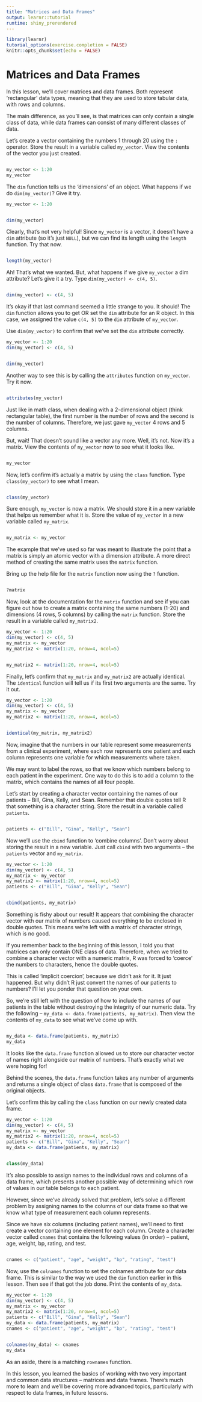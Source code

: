 ```yaml
---
title: "Matrices and Data Frames"
output: learnr::tutorial
runtime: shiny_prerendered
---
```


```r
library(learnr)
tutorial_options(exercise.completion = FALSE)
knitr::opts_chunk$set(echo = FALSE)
```

# Matrices and Data Frames

In this lesson, we’ll cover matrices and data frames. Both represent ‘rectangular’ data types, meaning that they are used to store tabular data, with rows and columns.

The main difference, as you’ll see, is that matrices can only contain a single class of data, while data frames can consist of many different classes of data.

Let’s create a vector containing the numbers 1 through 20 using the `:` operator. Store the result in a variable called `my_vector`. View the contents of the vector you just created.

```r

``` 
```r
my_vector <- 1:20
my_vector
```

The `dim` function tells us the ‘dimensions’ of an object. What happens if we do `dim(my_vector)`? Give it try.


```r
my_vector <- 1:20
```
```r

```
```r
dim(my_vector)
```

Clearly, that’s not very helpful! Since `my_vector` is a vector, it doesn’t have a `dim` attribute (so it’s just `NULL`), but we can find its length using the `length` function. Try that now.

```r

```
```r
length(my_vector)
```

Ah! That’s what we wanted. But, what happens if we give `my_vector` a dim attribute? Let’s give it a try. Type `dim(my_vector) <- c(4, 5)`.

```r

```
```r
dim(my_vector) <- c(4, 5)
```

It’s okay if that last command seemed a little strange to you. It should! The `dim` function allows you to get OR set the `dim` attribute for an R object. In this case, we assigned the value `c(4, 5)` to the `dim` attribute of `my_vector`.

Use `dim(my_vector)` to confirm that we’ve set the `dim` attribute correctly.
```r
my_vector <- 1:20
dim(my_vector) <- c(4, 5)
```
```r

```
```r
dim(my_vector)
```

Another way to see this is by calling the `attributes` function on `my_vector`. Try it now.
```r

```
```r
attributes(my_vector)
```
Just like in math class, when dealing with a 2-dimensional object (think rectangular table), the first number is the number of rows and the second is the number of columns. Therefore, we just gave `my_vector` 4 rows and 5 columns.

But, wait! That doesn’t sound like a vector any more. Well, it’s not. Now it’s a matrix. View the contents of `my_vector` now to see what it looks like.
```r

```
```r
my_vector
```

Now, let’s confirm it’s actually a matrix by using the `class` function. Type `class(my_vector)` to see what I mean.

```r

```
```r
class(my_vector)
```

Sure enough, `my_vector` is now a matrix. We should store it in a new variable that helps us remember what it is. Store the value of `my_vector` in a new variable called `my_matrix`.

```r

```
```r
my_matrix <- my_vector
```

The example that we’ve used so far was meant to illustrate the point that a matrix is simply an atomic vector with a dimension attribute. A more direct method of creating the same matrix uses the `matrix` function.

Bring up the help file for the `matrix` function now using the `?` function.

```r

```
```r
?matrix
```

Now, look at the documentation for the `matrix` function and see if you can figure out how to create a matrix containing the same numbers (1-20) and dimensions (4 rows, 5 columns) by calling the `matrix` function. Store the result in a variable called `my_matrix2`.

```r
my_vector <- 1:20
dim(my_vector) <- c(4, 5)
my_matrix <- my_vector
my_matrix2 <- matrix(1:20, nrow=4, ncol=5)
```
```r

```
```r
my_matrix2 <- matrix(1:20, nrow=4, ncol=5)
```

Finally, let’s confirm that `my_matrix` and `my_matrix2` are actually identical. The `identical` function will tell us if its first two arguments are the same. Try it out.

```r
my_vector <- 1:20
dim(my_vector) <- c(4, 5)
my_matrix <- my_vector
my_matrix2 <- matrix(1:20, nrow=4, ncol=5)
```
```r

```
```r
identical(my_matrix, my_matrix2)
```

Now, imagine that the numbers in our table represent some measurements from a clinical experiment, where each row represents one patient and each column represents one variable for which measurements where taken.

We may want to label the rows, so that we know which numbers belong to each patient in the experiment. One way to do this is to add a column to the matrix, which contains the names of all four people.

Let’s start by creating a character vector containing the names of our patients – Bill, Gina, Kelly, and Sean. Remember that double quotes tell R that something is a character string. Store the result in a variable called `patients`.

```r

```
```r
patients <- c("Bill", "Gina", "Kelly", "Sean")
```

Now we’ll use the `cbind` function to ‘combine columns’. Don’t worry about storing the result in a new variable. Just call `cbind` with two arguments – the `patients` vector and `my_matrix`.

```r
my_vector <- 1:20
dim(my_vector) <- c(4, 5)
my_matrix <- my_vector
my_matrix2 <- matrix(1:20, nrow=4, ncol=5)
patients <- c("Bill", "Gina", "Kelly", "Sean")
```
```r

```
```r
cbind(patients, my_matrix)
```

Something is fishy about our result! It appears that combining the character vector with our matrix of numbers caused everything to be enclosed in double quotes. This means we’re left with a matrix of character strings, which is no good.

If you remember back to the beginning of this lesson, I told you that matrices can only contain ONE class of data. Therefore, when we tried to combine a character vector with a numeric matrix, R was forced to ‘coerce’ the numbers to characters, hence the double quotes.

This is called ‘implicit coercion’, because we didn’t ask for it. It just happened. But why didn’t R just convert the names of our patients to numbers? I’ll let you ponder that question on your own.

So, we’re still left with the question of how to include the names of our patients in the table without destroying the integrity of our numeric data. Try the following – `my_data <- data.frame(patients, my_matrix)`. Then view the contents of `my_data` to see what we’ve come up with.


```r

```
```r
my_data <- data.frame(patients, my_matrix)
my_data
```

It looks like the `data.frame` function allowed us to store our character vector of names right alongside our matrix of numbers. That’s exactly what we were hoping for!

Behind the scenes, the `data.frame` function takes any number of arguments and returns a single object of class `data.frame` that is composed of the original objects.

Let’s confirm this by calling the `class` function on our newly created data frame.
```r
my_vector <- 1:20
dim(my_vector) <- c(4, 5)
my_matrix <- my_vector
my_matrix2 <- matrix(1:20, nrow=4, ncol=5)
patients <- c("Bill", "Gina", "Kelly", "Sean")
my_data <- data.frame(patients, my_matrix)
```
```r

```
```p
class(my_data)
```

It’s also possible to assign names to the individual rows and columns of a data frame, which presents another possible way of determining which row of values in our table belongs to each patient.

However, since we’ve already solved that problem, let’s solve a different problem by assigning names to the columns of our data frame so that we know what type of measurement each column represents.

Since we have six columns (including patient names), we’ll need to first create a vector containing one element for each column. Create a character vector called `cnames` that contains the following values (in order) – patient, age, weight, bp, rating, and test.

```r

```
```q
cnames <- c("patient", "age", "weight", "bp", "rating", "test")
```

Now, use the `colnames` function to set the colnames attribute for our data frame. This is similar to the way we used the `dim` function earlier in this lesson. Then see if that got the job done. Print the contents of `my_data`.
```r
my_vector <- 1:20
dim(my_vector) <- c(4, 5)
my_matrix <- my_vector
my_matrix2 <- matrix(1:20, nrow=4, ncol=5)
patients <- c("Bill", "Gina", "Kelly", "Sean")
my_data <- data.frame(patients, my_matrix)
cnames <- c("patient", "age", "weight", "bp", "rating", "test")
```
```r

```
```r
colnames(my_data) <- cnames
my_data
```

As an aside, there is a matching `rownames` function. 

In this lesson, you learned the basics of working with two very important and common data structures – matrices and data frames. There’s much more to learn and we’ll be covering more advanced topics, particularly with respect to data frames, in future lessons.